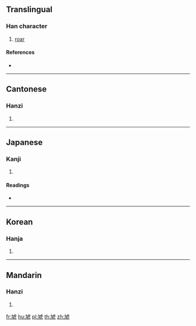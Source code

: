 {{character info/new}}
==Translingual==

===Han character===
{{Han char|rn=141|rad=虍|as=04|sn=8|four=41017|canj=KNYPU}}

# [[roar]]

====References====
* {{Han ref|kx=1073.160|dkj=32684|dj=1540.100|hdz=42819.110|uh=8653|ud=34387|bh=D3B7|bd=54199}}

----

==Cantonese==

===Hanzi===
{{yue-hanzi|jyut=haau1|y=haau1}}

# {{defn|lang=yue|sort=虍04}}

----

==Japanese==

===Kanji===
{{ja-kanji|grade=|rs=虍04}}

# {{defn|lang=ja|sort=虍04}}

====Readings====
* {{ja-readings|on=[[こう]] (kō), [[きょう]] (kyō)|kun=[[うそぶく]] (usobuku), [[いかる]] (ikaru), [[しし]] (shishi), [[たたく]] (tataku)|nanori=}}

----

==Korean==

===Hanja===
{{ko-hanja|hangeul=효|eumhun=|rv=hyo|mr=hyo|y=hyo}}

# {{defn|lang=ko|sort=虍04}}

----

==Mandarin==

===Hanzi===
{{cmn-hanzi|pin=[[chǔ]] ([[chu3]]), [[xiāo]] ([[xiao1]])|wg=ch'u<sup>3</sup>, hsiao<sup>1</sup>}}

# {{defn|lang=cmn|sort=虍04}}

[[fr:虓]]
[[hu:虓]]
[[pl:虓]]
[[th:虓]]
[[zh:虓]]
